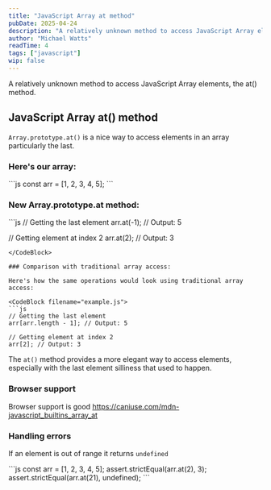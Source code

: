 ```yaml
---
title: "JavaScript Array at method"
pubDate: 2025-04-24
description: "A relatively unknown method to access JavaScript Array elements, the at() method."
author: "Michael Watts"
readTime: 4
tags: ["javascript"]
wip: false
---
```


<LeadParagraph>
  A relatively unknown method to access JavaScript Array elements, the at() method.
</LeadParagraph>

## JavaScript Array at() method

`Array.prototype.at()` is a nice way to access elements in an array particularly the last.

### Here's our array:

<CodeBlock filename="example.js">
```js
const arr = [1, 2, 3, 4, 5];
```
</CodeBlock>

### New Array.prototype.at method:

<CodeBlock filename="example.js">
```js
// Getting the last element
arr.at(-1); // Output: 5

// Getting element at index 2
arr.at(2); // Output: 3
```
</CodeBlock>

### Comparison with traditional array access:

Here's how the same operations would look using traditional array access:

<CodeBlock filename="example.js">
```js
// Getting the last element
arr[arr.length - 1]; // Output: 5

// Getting element at index 2
arr[2]; // Output: 3
```
</CodeBlock>

The `at()` method provides a more elegant way to access elements, especially with the last element silliness that used to happen.

### Browser support

Browser support is good https://caniuse.com/mdn-javascript_builtins_array_at

### Handling errors

If an element is out of range it returns `undefined`

<CodeBlock filename="example.js">
```js
const arr = [1, 2, 3, 4, 5];
assert.strictEqual(arr.at(2), 3);
assert.strictEqual(arr.at(21), undefined);
```
</CodeBlock>

